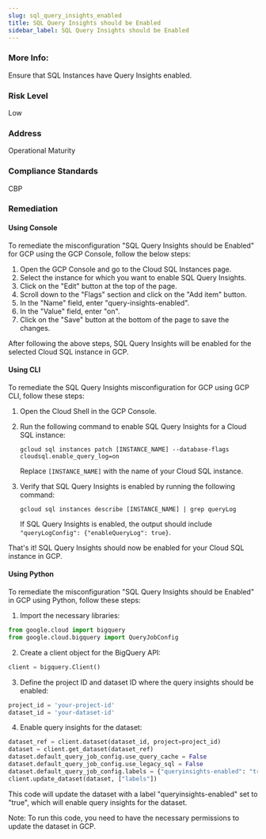```yaml
---
slug: sql_query_insights_enabled
title: SQL Query Insights should be Enabled
sidebar_label: SQL Query Insights should be Enabled
---
```


### More Info:

Ensure that SQL Instances have Query Insights enabled.

### Risk Level

Low

### Address

Operational Maturity

### Compliance Standards

CBP
### Remediation

#### Using Console

To remediate the misconfiguration "SQL Query Insights should be Enabled" for GCP using the GCP Console, follow the below steps:

1. Open the GCP Console and go to the Cloud SQL Instances page.
2. Select the instance for which you want to enable SQL Query Insights.
3. Click on the "Edit" button at the top of the page.
4. Scroll down to the "Flags" section and click on the "Add item" button.
5. In the "Name" field, enter "query-insights-enabled".
6. In the "Value" field, enter "on".
7. Click on the "Save" button at the bottom of the page to save the changes.

After following the above steps, SQL Query Insights will be enabled for the selected Cloud SQL instance in GCP.

#### Using CLI

To remediate the SQL Query Insights misconfiguration for GCP using GCP CLI, follow these steps:

1. Open the Cloud Shell in the GCP Console.

2. Run the following command to enable SQL Query Insights for a Cloud SQL instance:

   ```
   gcloud sql instances patch [INSTANCE_NAME] --database-flags cloudsql.enable_query_log=on
   ```

   Replace `[INSTANCE_NAME]` with the name of your Cloud SQL instance.

3. Verify that SQL Query Insights is enabled by running the following command:

   ```
   gcloud sql instances describe [INSTANCE_NAME] | grep queryLog
   ```

   If SQL Query Insights is enabled, the output should include `"queryLogConfig": {"enableQueryLog": true}`.

That's it! SQL Query Insights should now be enabled for your Cloud SQL instance in GCP.

#### Using Python

To remediate the misconfiguration "SQL Query Insights should be Enabled" in GCP using Python, follow these steps:

1. Import the necessary libraries:

```python
from google.cloud import bigquery
from google.cloud.bigquery import QueryJobConfig
```

2. Create a client object for the BigQuery API:

```python
client = bigquery.Client()
```

3. Define the project ID and dataset ID where the query insights should be enabled:

```python
project_id = 'your-project-id'
dataset_id = 'your-dataset-id'
```

4. Enable query insights for the dataset:

```python
dataset_ref = client.dataset(dataset_id, project=project_id)
dataset = client.get_dataset(dataset_ref)
dataset.default_query_job_config.use_query_cache = False
dataset.default_query_job_config.use_legacy_sql = False
dataset.default_query_job_config.labels = {"queryinsights-enabled": "true"}
client.update_dataset(dataset, ["labels"])
```

This code will update the dataset with a label "queryinsights-enabled" set to "true", which will enable query insights for the dataset.

Note: To run this code, you need to have the necessary permissions to update the dataset in GCP.




